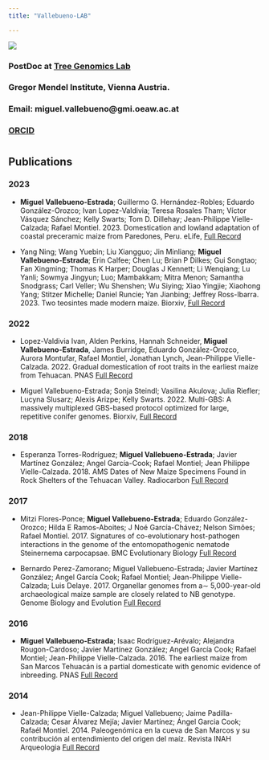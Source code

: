 ```yaml
---
title: "Vallebueno-LAB"

---
```


<head>
<!-- Google tag (gtag.js) -->
<script async src="https://www.googletagmanager.com/gtag/js?id=G-3V0RJTPT6V"></script>
<script>
  window.dataLayer = window.dataLayer || [];
  function gtag(){dataLayer.push(arguments);}
  gtag('js', new Date());

  gtag('config', 'G-3V0RJTPT6V');
</script>
</head> 

![](IMG_0871.png)

### PostDoc at [Tree Genomics Lab](https://www.oeaw.ac.at/gmi/research/research-groups/kelly-swarts)
### Gregor Mendel Institute, Vienna Austria.
### Email: miguel.vallebueno@gmi.oeaw.ac.at
### [ORCID](https://orcid.org/0000-0001-8647-8758)
#
#
#
## Publications
### 2023

* **Miguel Vallebueno-Estrada**; Guillermo G. Hernández-Robles; Eduardo González-Orozco; Ivan Lopez-Valdivia; Teresa Rosales Tham; Víctor Vásquez Sánchez; Kelly Swarts; Tom D. Dillehay; Jean-Philippe Vielle-Calzada; Rafael Montiel. 2023. Domestication and lowland adaptation of coastal preceramic maize from Paredones, Peru. eLife, [Full Record](https://elifesciences.org/articles/83149)

* Yang Ning; Wang Yuebin; Liu Xiangguo; Jin Minliang; **Miguel Vallebueno-Estrada**; Erin Calfee; Chen Lu; Brian P Dilkes; Gui Songtao; Fan Xingming; Thomas K Harper; Douglas J Kennett; Li Wenqiang; Lu Yanli; Sowmya Jingyun; Luo; Mambakkam; Mitra Menon; Samantha Snodgrass; Carl Veller; Wu Shenshen; Wu Siying; Xiao Yingjie; Xiaohong Yang; Stitzer Michelle; Daniel Runcie; Yan Jianbing; Jeffrey Ross-Ibarra. 2023. Two teosintes made modern maize. Biorxiv, [Full Record](https://www.biorxiv.org/content/10.1101/2023.01.31.526540v1.abstract)

### 2022

* Lopez-Valdivia Ivan, Alden Perkins, Hannah Schneider, **Miguel Vallebueno-Estrada**, James Burridge, Eduardo González-Orozco, Aurora Montufar, Rafael Montiel, Jonathan Lynch, Jean-Philippe Vielle-Calzada. 2022. Gradual domestication of root traits in the earliest maize from Tehuacan. PNAS [Full Record](https://www.pnas.org/doi/10.1073/pnas.2110245119)

* Miguel Vallebueno-Estrada; Sonja Steindl; Vasilina Akulova; Julia Riefler; Lucyna Slusarz; Alexis Arizpe; Kelly Swarts. 2022. Multi-GBS: A massively multiplexed GBS-based protocol optimized for large, repetitive conifer genomes. Biorxiv, [Full Record](https://www.biorxiv.org/content/10.1101/2022.01.10.475685v1.abstract)

### 2018

* Esperanza Torres-Rodríguez; **Miguel Vallebueno-Estrada**; Javier Martínez González; Angel García-Cook; Rafael Montiel; Jean Philippe Vielle-Calzada. 2018. AMS Dates of New Maize Specimens Found in Rock Shelters of the Tehuacan Valley. Radiocarbon [Full Record](https://www.cambridge.org/core/journals/radiocarbon/article/ams-dates-of-new-maize-specimens-found-in-rock-shelters-of-the-tehuacan-valley/6190F9A12AA43647C327FBD9551BA93A)

### 2017

* Mitzi Flores-Ponce; **Miguel Vallebueno-Estrada**; Eduardo González-Orozco; Hilda E Ramos-Aboites; J Noé García-Chávez; Nelson Simões; Rafael Montiel. 2017. Signatures of co-evolutionary host-pathogen interactions in the genome of the entomopathogenic nematode Steinernema carpocapsae. BMC Evolutionary Biology [Full Record](https://link.springer.com/article/10.1186/s12862-017-0935-x) 

* Bernardo Perez-Zamorano; Miguel Vallebueno-Estrada; Javier Martínez González; Angel García Cook; Rafael Montiel; Jean-Philippe Vielle-Calzada; Luis Delaye. 2017. Organellar genomes from a∼ 5,000-year-old archaeological maize sample are closely related to NB genotype. Genome Biology and Evolution [Full Record](https://academic.oup.com/gbe/article-abstract/9/4/904/3072906)

### 2016

* **Miguel Vallebueno-Estrada**; Isaac Rodríguez-Arévalo; Alejandra Rougon-Cardoso; Javier Martínez González; Angel García Cook; Rafael Montiel; Jean-Philippe Vielle-Calzada. 2016. The earliest maize from San Marcos Tehuacán is a partial domesticate with genomic evidence of inbreeding. PNAS [Full Record](https://www.pnas.org/doi/abs/10.1073/pnas.1609701113)

### 2014

* Jean-Philippe Vielle-Calzada; Miguel Vallebueno; Jaime Padilla-Calzada; Cesar Álvarez Mejía; Javier Martínez; Ángel Garcia Cook; Rafaél Montiel. 2014. Paleogenómica en la cueva de San Marcos y su contribución al entendimiento del origen del maíz. Revista INAH Arqueologia [Full Record](https://revistas.inah.gob.mx/index.php/arqueologia/article/download/6161/7002/12061)

##
##
##
